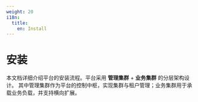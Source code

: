```yaml
---
weight: 20
i18n:
  title:
    en: Install
---
```


# 安装

<Overview overviewHeaders={[]} />

本文档详细介绍平台的安装流程。平台采用 **管理集群** + **业务集群** 的分层架构设计。
其中管理集群作为平台的控制中枢，实现集群与租户管理；业务集群用于承载业务负载，并支持横向扩展。
